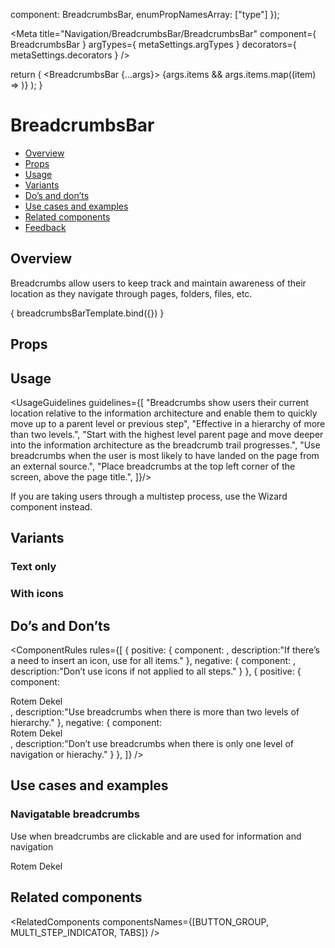 
  component: BreadcrumbsBar,
  enumPropNamesArray: ["type"]
});

<Meta
  title="Navigation/BreadcrumbsBar/BreadcrumbsBar"
  component={ BreadcrumbsBar }
  argTypes={ metaSettings.argTypes }
  decorators={ metaSettings.decorators }
/>

<!--- Component template -->

  return (
    <BreadcrumbsBar {...args}> 
      {args.items && args.items.map((item) => <BreadcrumbItem key={item.text} text={item.text} icon={item.icon} />)}
    </BreadcrumbsBar>);
}

<!--- Component documentation -->

# BreadcrumbsBar
- [Overview](#overview)
- [Props](#props)
- [Usage](#usage)
- [Variants](#variants)
- [Do’s and don’ts](#dos-and-donts)
- [Use cases and examples](#use-cases-and-examples)
- [Related components](#related-components)
- [Feedback](#feedback)

## Overview
Breadcrumbs allow users to keep track and maintain awareness of their location as they navigate through pages, folders, files, etc.

<Canvas>
  <Story name="Overview"
         args={ {
           items: [{text: "Workspace" , icon: Workspace },{text: "Folder" , icon: Folder },{text: "Board" , icon: Board },{text: "Group" , icon: Group }],
         } }>
    { breadcrumbsBarTemplate.bind({}) }
  </Story>
</Canvas>

## Props
<ArgsTable story="Overview" />

## Usage
<UsageGuidelines guidelines={[
  "Breadcrumbs show users their current location relative to the information architecture and enable them to quickly move up to a parent level or previous step",
  "Effective in a hierarchy of more than two levels.",
  "Start with the highest level parent page and move deeper into the information architecture as the breadcrumb trail progresses.",
  "Use breadcrumbs when the user is most likely to have landed on the page from an external source.",
  "Place breadcrumbs at the top left corner of the screen, above the page title.",
]}/>

<Tip title="Check yourself">If you are taking users through a multistep process, use the <Link href="/?path=/docs/navigation-multistepindicator--overview" size={Link.sizes.SMALL} withoutSpacing>Wizard</Link> component instead.</Tip>

## Variants
### Text only
<Canvas>
  <Story name="Text only">
    <BreadcrumbsBar type={BreadcrumbsBar.types.INDICATION}>
      <BreadcrumbItem text="Workspace" isCurrent />
      <BreadcrumbItem text="Folder" />
      <BreadcrumbItem text="Board" />
      <BreadcrumbItem text="Group" />
    </BreadcrumbsBar>
  </Story>
</Canvas>

### With icons
<Canvas>
  <Story name="With icons">
    <BreadcrumbsBar type={BreadcrumbsBar.types.NAVIGATION}>
      <BreadcrumbItem text="Workspace" icon={Workspace} isCurrent />
      <BreadcrumbItem text="Folder" icon={Folder} />
      <BreadcrumbItem text="Board" icon={Board} />
      <BreadcrumbItem text="Group" icon={Group} />
    </BreadcrumbsBar>
  </Story>
</Canvas>

## Do’s and Don’ts
<ComponentRules
  rules={[
    {
      positive: {
        component:
          <BreadcrumbsBar type={BreadcrumbsBar.types.NAVIGATION}>
            <BreadcrumbItem text="Workspace" icon={Workspace} isCurrent />
            <BreadcrumbItem text="Folder" icon={Folder} />
            <BreadcrumbItem text="Board" icon={Board} />
            <BreadcrumbItem text="Group" icon={Group} />
          </BreadcrumbsBar>,
        description:"If there’s a need to insert an icon, use for all items."
      },
      negative: {
        component:
          <BreadcrumbsBar type={BreadcrumbsBar.types.NAVIGATION}>
            <BreadcrumbItem text="Workspace" icon={Workspace} isCurrent />
            <BreadcrumbItem text="Folder" />
            <BreadcrumbItem text="Board" />
            <BreadcrumbItem text="Group" />
          </BreadcrumbsBar>,
        description:"Don’t use icons if not applied to all steps."
      }
    },
    {
      positive: {
        component:
          <DialogContentContainer className="monday-storybook-breadcrumbs-bar_inline-wrapper">
            <Avatar size={Avatar.sizes.MEDIUM} src={person3} type={Avatar.types.IMG} />
            <div className="monday-storybook-breadcrumbs-bar_column-wrapper">
              <span className="monday-storybook-breadcrumbs-bar_title">Rotem Dekel</span>
              <BreadcrumbsBar type={BreadcrumbsBar.types.NAVIGATION}>
                <BreadcrumbItem text="User research" icon={Board} />
                <BreadcrumbItem text="Video sessions" icon={Group} />
              </BreadcrumbsBar>
            </div>
          </DialogContentContainer>,
        description:"Use breadcrumbs when there is more than two levels of hierarchy."
      },
      negative: {
        component:
          <DialogContentContainer className="monday-storybook-breadcrumbs-bar_inline-wrapper">
            <Avatar size={Avatar.sizes.MEDIUM} src={person3} type={Avatar.types.IMG} />
            <div className="monday-storybook-breadcrumbs-bar_column-wrapper">
              <span className="monday-storybook-breadcrumbs-bar_title">Rotem Dekel</span>
              <BreadcrumbsBar type={BreadcrumbsBar.types.NAVIGATION}>
                <BreadcrumbItem text="User research" icon={Board} />
              </BreadcrumbsBar>
            </div>
          </DialogContentContainer>,
        description:"Don’t use breadcrumbs when there is only one level of navigation or hierachy."
      }
    },
  ]}
/>

## Use cases and examples
### Navigatable breadcrumbs
Use when breadcrumbs are clickable and are used for information and navigation
<Canvas>
  <Story name="Navigatable breadcrumbs">
    <div className="monday-storybook-breadcrumbs-bar_inline-wrapper">
      <Avatar size={Avatar.sizes.MEDIUM} src={person3} type={Avatar.types.IMG} />
      <div className="monday-storybook-breadcrumbs-bar_column-wrapper">
        <span className="monday-storybook-breadcrumbs-bar_title">Rotem Dekel</span>
        <BreadcrumbsBar type={BreadcrumbsBar.types.NAVIGATION}>
          <BreadcrumbItem text="User research" icon={Board} />
          <BreadcrumbItem text="Video sessions" icon={Group} />
        </BreadcrumbsBar>
      </div>
    </div>
  </Story>
</Canvas>

## Related components
<RelatedComponents componentsNames={[BUTTON_GROUP, MULTI_STEP_INDICATOR, TABS]} />
